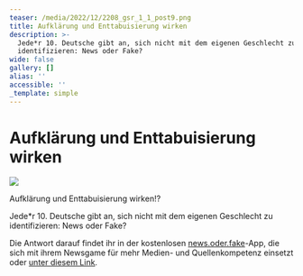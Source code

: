 ```yaml
---
teaser: /media/2022/12/2208_gsr_1_1_post9.png
title: Aufklärung und Enttabuisierung wirken
description: >-
  Jede*r 10. Deutsche gibt an, sich nicht mit dem eigenen Geschlecht zu
  identifizieren: News oder Fake?
wide: false
gallery: []
alias: ''
accessible: ''
_template: simple
---
```


# Aufklärung und Enttabuisierung wirken

![](/media/2022/12/2208_gsr_1_1_post9.png)

Aufklärung und Enttabuisierung wirken!?

Jede*r 10. Deutsche gibt an, sich nicht mit dem eigenen Geschlecht zu identifizieren: News oder Fake?

Die Antwort darauf findet ihr in der kostenlosen [news.oder.fake](https://www.facebook.com/newsoderfake?__cft__%5B0%5D=AZWVJH5DcMM635NjFBYYVSKurmRg_KT32x_QeHO0h4so44LwTzB7_zl0tjKaPnoT7ARMtzkn8ANrwamnWOq8aE3feTcGrYmobalxXqOutDJArtAu98q3sb-vcyfsDZMs26JJTrgokn86PgcXGekWGhB3ap8XuI6rmx9E9GDWNVk7DMpU8228S34oMcI_KofvgD7WHXE8bQPrMFewz1GnScD-&__tn__=-%5DK-R)-App, die sich mit ihrem Newsgame für mehr Medien- und Quellenkompetenz einsetzt oder [unter diesem Link](https://headline.newsoderfake.de/trans-personen-in-deutschland-IdR2Eh?fbclid=IwAR38ciqSqs55US7NoLcJv-Lmc0d-T9baXO2AzocdSzqkkbzSzDv3zhUmvfo).
